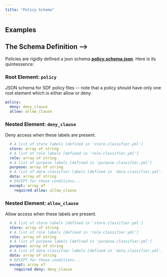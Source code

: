 ```yaml
---
title: "Policy Schema"
---
```


## Examples

<AccordionGroup>
  <Accordion title="Individual Policies" />
  <Accordion title="Data Classification" />
  <Accordion title="Roles" />
  <Accordion title="Purposes" />
  <Accordion title="Storage seperation" />
  <Accordion title="Composite Policies" />
  <Accordion title="A Company Privacy Policy" />
  <Accordion title="GDPR" />
  <Accordion title="HIPPA" />
</AccordionGroup>

## The Schema Definition -->

Policies are rigidly defined a json schema
**[policy.schema.json](https://github.com/promise-labs/sdf-cli/blob/main/sdf-schemas/policy.schema.json)**.
Here is its quintessence:

### Root Element: `policy`

JSON schema for SDF policy files -- note that a policy should have only one root
element which is either allow or deny.

```yml
policy:
  deny: deny_clause
  allow: allow_clause
```

### Nested Element: `deny_clause`

Deny access when these labels are present.

```yaml
  # A list of store labels [defined in 'store.classifier.yml']
  store: array of string
  # A list of role labels [defined in 'role.classifier.yml']
  role: array of string
  # A list of purpose labels [defined in 'purpose.classifier.yml']
  purpose: array of string
  # A list of data classifier labels [defined in 'data.classifier.yml']
  data: array of string
  # EXCEPT for these conditions...
  except: array of
    required allow: allow_clause
```

### Nested Element: `allow_clause`

Allow access when these labels are present.

```yaml
  # A list of store labels [defined in 'store.classifier.yml']
  store: array of string
  # A list of role labels [defined in 'role.classifier.yml']
  role: array of string
  # A list of purpose labels [defined in 'purpose.classifier.yml']
  purpose: array of string
  # A list of data classifier labels [defined in 'data.classifier.yml']
  data: array of string
  # EXCEPT for these conditions...
  except: array of
    required deny: deny_clause
```
